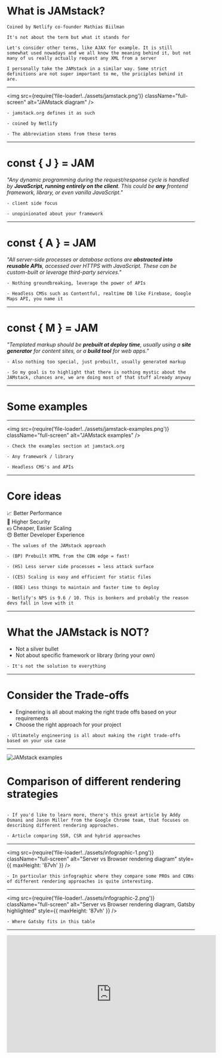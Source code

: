 
# What is JAMstack?

```notes
Coined by Netlify co-founder Mathias Biilman

It's not about the term but what it stands for

Let's consider other terms, like AJAX for example. It is still somewhat used nowadays and we all know the meaning behind it, but not many of us really actually request any XML from a server

I personally take the JAMstack in a similar way. Some strict definitions are not super important to me, the priciples behind it are.

```

---

<img
  src={require('file-loader!../assets/jamstack.png')}
  className="full-screen"
  alt="JAMstack diagram"
/>

```notes
- jamstack.org defines it as such

- coined by Netlify

- The abbreviation stems from these terms
```

---

# const { J } = JAM

_"Any dynamic programming during the request/response cycle is handled by **<span className="accent">JavaScript, running entirely on the client</span>**. This could be **<span className="accent">any</span>** frontend framework, library, or even vanilla JavaScript."_

```notes
- client side focus

- unopinionated about your framework
```

---

# const { A } = JAM

_"All server-side processes or database actions are **<span className="accent">abstracted into reusable APIs</span>**, accessed over HTTPS with JavaScript. These can be custom-built or leverage third-party services."_

```notes
- Nothing groundbreaking, leverage the power of APIs

- Headless CMSs such as Contentful, realtime DB like Firebase, Google Maps API, you name it
```

---

# const { M } = JAM

_"Templated markup should be **<span className="accent">prebuilt at deploy time</span>**, usually using a **<span className="accent">site generator</span>** for content sites, or a **<span className="accent">build tool</span>** for web apps."_

```notes
- Also nothing too special, just prebuilt, usually generated markup

- So my goal is to highlight that there is nothing mystic about the JAMstack, chances are, we are doing most of that stuff already anyway
```

---

# Some examples

---

<img
  src={require('file-loader!../assets/jamstack-examples.png')}
  className="full-screen"
  alt="JAMstack examples"
/>

```notes
- Check the examples section at jamstack.org

- Any framework / library

- Headless CMS's and APIs
```

---


# Core ideas

<div className="jamstack__core-ideas">
  <div>📈 Better Performance</div>
  <div>🔐 Higher Security</div>
  <div>💵 Cheaper, Easier Scaling</div>
  <div>😍 Better Developer Experience</div>
</div>

```notes
- The values of the JAMstack approach

- (BP) Prebuilt HTML from the CDN edge = fast!

- (HS) Less server side processes = less attack surface

- (CES) Scaling is easy and efficient for static files

- (BDE) Less things to maintain and faster time to deploy

- Netlify's NPS is 9.6 / 10. This is bonkers and probably the reason devs fall in love with it
```

---

# What the JAMstack is NOT?

- Not a silver bullet
- Not about specific framework or library (bring your own)

```notes
- It's not the solution to everything
```

---

# Consider the Trade-offs

- Engineering is all about making the right trade offs based on your requirements
- Choose the right approach for your project

```notes
- Ultimately engineering is all about making the right trade-offs based on your use case
```

---


<div style={{ textAlign: 'right', paddingRight: '2em' }}>
  <img
    src={require('file-loader!../assets/tweet-1.png')}
    alt="JAMstack examples"
    style={{ textAlign: 'right', height: '26em' }}
  />
</div>

# Comparison of different rendering strategies

```notes

- If you'd like to learn more, there's this great article by Addy Osmani and Jason Miller from the Google Chrome team, that focuses on describing different rendering approaches.

- Article comparing SSR, CSR and hybrid approaches
```

---

<img
  src={require('file-loader!../assets/infographic-1.png')}
  className="full-screen"
  alt="Server vs Browser rendering diagram"
  style={{ maxHeight: '87vh' }}
/>

```notes
- In particular this infographic where they compare some PROs and CONs of different rendering approaches is quite interesting.
```

---

<img
  src={require('file-loader!../assets/infographic-2.png')}
  className="full-screen"
  alt="Server vs Browser rendering diagram, Gatsby highlighted"
  style={{ maxHeight: '87vh' }}
/>

```notes
- Where Gatsby fits in this table
```

---

<iframe
  width="560"
  height="315"
  src="https://www.youtube.com/embed/QXsWaA3HTHA"
  frameBorder="0"
  allow="accelerometer; autoplay; encrypted-media; gyroscope; picture-in-picture"
  allowFullScreen
  style={{
    display: 'block',
    margin: '0 auto',
    minWidth: '1180px',
    minHeight: '720px'
  }}
/>

```notes
- Surma and Jake from the Google Chrome team's take on the JAMstack
```
